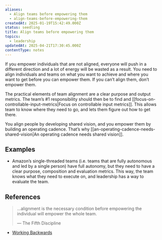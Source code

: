```yaml
---
aliases:
  - Align teams before empowering them
  - align-teams-before-empowering-them
createdAt: 2025-01-19T15:42:49.000Z
status: seedling
title: Align teams before empowering them
topics:
  - leadership
updatedAt: 2025-04-21T17:30:45.000Z
contentType: notes
---
```

If you empower individuals that are not aligned, everyone will push in a different direction and a lot of energy will be wasted as a result. You need to align individuals and teams on what you want to achieve and where you want to get before you can empower them. If you can’t align them, don’t empower them.

The practical elements of team alignment are a clear purpose and output metrics. The team’s #1 responsibility should then be to find and [[focus-on-controllable-input-metrics|Focus on controllable input metrics]]. This allows team to know where they need to go, and lets them figure out how to get there.

You align people by developing shared vision, and you empower them by building an operating cadence. That’s why [[an-operating-cadence-needs-shared-vision|An operating cadence needs shared vision]].

## Examples

- Amazon’s single-threaded teams (i.e. teams that are fully autonomous and led by a single person) have full autonomy, but they need to have a clear purpose, composition and evaluation metrics. This way, the team knows what they need to execute on, and leadership has a way to evaluate the team.

## References

> …alignment is the necessary condition before empowering the individual will empower the whole team.
>
> — The Fifth Discipline

- [Working Backwards](https://commoncog.com/blog/working-backwards/?utm_source=pocket_mylist)
